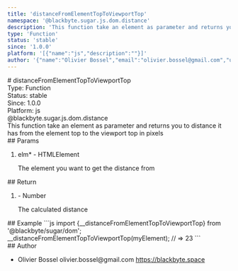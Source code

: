 ```yaml
---
title: 'distanceFromElementTopToViewportTop'
namespace: '@blackbyte.sugar.js.dom.distance'
description: 'This function take an element as parameter and returns you to distance it has from the element top to the viewport top in pixels'
type: 'Function'
status: 'stable'
since: '1.0.0'
platform: '[{"name":"js","description":""}]'
author: '{"name":"Olivier Bossel","email":"olivier.bossel@gmail.com","url":"https://blackbyte.space"}'
---
```


<div class="docmap-mdx">
  # distanceFromElementTopToViewportTop
  <div class="_metas">
    <div class="_type">
      <span class="_type-label">Type:</span>
      <span class="_type-value">Function</span>
    </div>
    <div class="_status">
      <span class="_status-label">Status:</span>
      <span class="_status-value -stable">stable</span>
    </div>
    <div class="_since">
      <span class="_since-label">Since:</span>
      <span class="_since-value">1.0.0</span>
    </div>
    <div class="_platform">
      <span class="_platform-label">Platform:</span>
      <span class="_platform-value -js">js</span>
    </div>
  </div>
  <div class="_namespace">@blackbyte.sugar.js.dom.distance</div>
  <div class="_description typo-lead typo-format">
    This function take an element as parameter and returns you to distance it
    has from the element top to the viewport top in pixels
  </div>
  <div class="_params">
    ## Params
    <ol class="_list">
      <li class="_item">
        <span class="_name">
          elm<span class="_required">*</span>
        </span>
        <span class="_default">-</span> <span class="_type">HTMLElement</span>
        <p class="_description">
          The element you want to get the distance from
        </p>
      </li>
    </ol>
  </div>
  <div class="_return">
    ## Return
    <ol class="_list">
      <li class="_item">
        <span class="_default">-</span>
        <span class="_type">Number</span>
        <p class="_description">The calculated distance</p>
      </li>
    </ol>
  </div>
  <div class="_examples">
    ## Example ```js import {__distanceFromElementTopToViewportTop} from
    '@blackbyte/sugar/dom'; __distanceFromElementTopToViewportTop(myElement); //
    => 23 ```
  </div>
  <div class="_author">
    ## Author
    <ul class="_list">
      <li class="_item">
        <span class="_name">Olivier Bossel</span>
        <span class="_email">olivier.bossel@gmail.com</span>
        <a href="https://blackbyte.space" target="_blank" class="_url">
          https://blackbyte.space
        </a>
      </li>
    </ul>
  </div>
</div>

